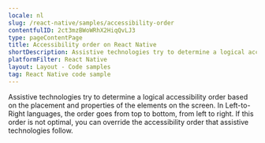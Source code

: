 ```yaml
---
locale: nl
slug: /react-native/samples/accessibility-order
contentfulID: 2ct3mzBWoWRhX2HiqQvLJ3
type: pageContentPage
title: Accessibility order on React Native
shortDescription: Assistive technologies try to determine a logical accessibility order based on the placement and properties of the elements on the screen.
platformFilter: React Native
layout: Layout - Code samples
tag: React Native code sample
---
```


Assistive technologies try to determine a logical accessibility order based on the placement and properties of the elements on the screen. In Left-to-Right languages, the order goes from top to bottom, from left to right. If this order is not optimal, you can override the accessibility order that assistive technologies follow.

<CodeSample id="accessibility-order" locale="nl" platform="react native"/>